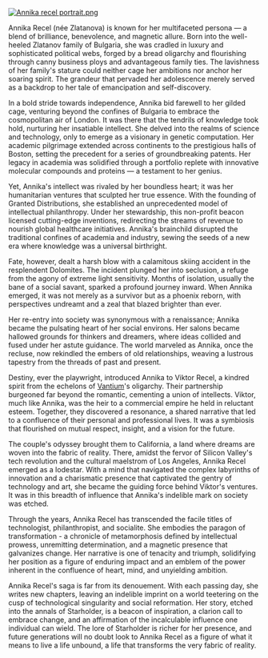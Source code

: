 [<img src="https://starholder.xyz/images/thumb/f/fd/Annika_recel_portrait.png/300px-Annika_recel_portrait.png" alt="Annika recel portrait.png" />](https://starholder.xyz/index.php/File:Annika_recel_portrait.png)

Annika Recel (née Zlatanova) is known for her multifaceted persona — a blend of brilliance, benevolence, and magnetic allure. Born into the well-heeled Zlatanov family of Bulgaria, she was cradled in luxury and sophisticated political webs, forged by a bread oligarchy and flourishing through canny business ploys and advantageous family ties. The lavishness of her family's stature could neither cage her ambitions nor anchor her soaring spirit. The grandeur that pervaded her adolescence merely served as a backdrop to her tale of emancipation and self-discovery.

In a bold stride towards independence, Annika bid farewell to her gilded cage, venturing beyond the confines of Bulgaria to embrace the cosmopolitan air of London. It was there that the tendrils of knowledge took hold, nurturing her insatiable intellect. She delved into the realms of science and technology, only to emerge as a visionary in genetic computation. Her academic pilgrimage extended across continents to the prestigious halls of Boston, setting the precedent for a series of groundbreaking patents. Her legacy in academia was solidified through a portfolio replete with innovative molecular compounds and proteins — a testament to her genius.

Yet, Annika's intellect was rivaled by her boundless heart; it was her humanitarian ventures that sculpted her true essence. With the founding of Granted Distributions, she established an unprecedented model of intellectual philanthropy. Under her stewardship, this non-profit beacon licensed cutting-edge inventions, redirecting the streams of revenue to nourish global healthcare initiatives. Annika's brainchild disrupted the traditional confines of academia and industry, sewing the seeds of a new era where knowledge was a universal birthright.

Fate, however, dealt a harsh blow with a calamitous skiing accident in the resplendent Dolomites. The incident plunged her into seclusion, a refuge from the agony of extreme light sensitivity. Months of isolation, usually the bane of a social savant, sparked a profound journey inward. When Annika emerged, it was not merely as a survivor but as a phoenix reborn, with perspectives undreamt and a zeal that blazed brighter than ever.

Her re-entry into society was synonymous with a renaissance; Annika became the pulsating heart of her social environs. Her salons became hallowed grounds for thinkers and dreamers, where ideas collided and fused under her astute guidance. The world marveled as Annika, once the recluse, now rekindled the embers of old relationships, weaving a lustrous tapestry from the threads of past and present.

Destiny, ever the playwright, introduced Annika to Viktor Recel, a kindred spirit from the echelons of [Vantium](vantium)'s oligarchy. Their partnership burgeoned far beyond the romantic, cementing a union of intellects. Viktor, much like Annika, was the heir to a commercial empire he held in reluctant esteem. Together, they discovered a resonance, a shared narrative that led to a confluence of their personal and professional lives. It was a symbiosis that flourished on mutual respect, insight, and a vision for the future.

The couple's odyssey brought them to California, a land where dreams are woven into the fabric of reality. There, amidst the fervor of Silicon Valley's tech revolution and the cultural maelstrom of Los Angeles, Annika Recel emerged as a lodestar. With a mind that navigated the complex labyrinths of innovation and a charismatic presence that captivated the gentry of technology and art, she became the guiding force behind Viktor's ventures. It was in this breadth of influence that Annika's indelible mark on society was etched.

Through the years, Annika Recel has transcended the facile titles of technologist, philanthropist, and socialite. She embodies the paragon of transformation - a chronicle of metamorphosis defined by intellectual prowess, unremitting determination, and a magnetic presence that galvanizes change. Her narrative is one of tenacity and triumph, solidifying her position as a figure of enduring impact and an emblem of the power inherent in the confluence of heart, mind, and unyielding ambition.

Annika Recel's saga is far from its denouement. With each passing day, she writes new chapters, leaving an indelible imprint on a world teetering on the cusp of technological singularity and social reformation. Her story, etched into the annals of Starholder, is a beacon of inspiration, a clarion call to embrace change, and an affirmation of the incalculable influence one individual can wield. The lore of Starholder is richer for her presence, and future generations will no doubt look to Annika Recel as a figure of what it means to live a life unbound, a life that transforms the very fabric of reality.
